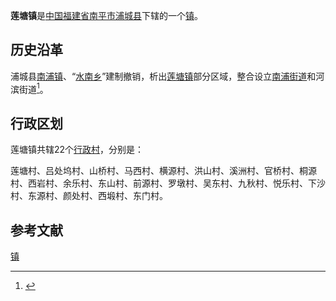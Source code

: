 {{中国乡级行政区
| 行政区全称 = 莲塘镇
| 景观照片文件名 =
| 景观照片描述 =
| 汉语拼音 =
| 通用拼音 =
| 注音符號 =
| 其它标音类型1 =
| 其它标音1 =
| 其它标音类型2 =
| 其它标音2 =
| 其它语言类型1 =
| 其它语言地名1 =
| 其它语言类型2 =
| 其它语言地名2 =
| 上级行政区 = [[福建省|福建省]][[南平市|南平市]][[浦城县|浦城县]]
| 行政区类别 = [[镇|镇]]
| 行政区划代码 =350722108
| 地理坐标 =
| 总面积 =
| 户籍人口 =
| 户籍人口年份 =
| 常住人口 =
| 常住人口年份 =
| 人口密度 =
| 行政区划 =
| 官方网站 =
| 政府驻地 =
| 邮政编码 =
| 毗邻行政区 =
| 位置图文件名 =
| 位置图描述 =
}}
'''莲塘镇'''是[[中华人民共和国|中国]][[福建省|福建省]][[南平市|南平市]][[浦城县|浦城县]]下辖的一个[[镇|镇]]。

== 历史沿革 ==
浦城县[[南浦镇|南浦镇]]、“[[水南乡|水南乡]]”建制撤销，析出[[莲塘镇|莲塘镇]]部分区域，整合设立[[南浦街道|南浦街道]]和河滨街道<ref>{{cite web|title=福建省人民政府关于撤销浦城县南浦镇和“水南乡”建制及析出莲塘镇部分区域整合设立南浦、河滨街道办事处的批复|url=http://www.fujian.gov.cn/zfxxgkl/xxgkml/jgzz/mzcjbzzc/200806/t20080619_75907.htm|accessdate=2011-11-23|date=2005-10-15|year=2005|deadurl=yes|archiveurl=https://archive.is/20120804195521/http://www.fujian.gov.cn/zfxxgkl/xxgkml/jgzz/mzcjbzzc/200806/t20080619_75907.htm|archivedate=2012-08-04}}</ref>。

== 行政区划 ==

莲塘镇共辖22个[[行政村|行政村]]，分别是：

莲塘村、吕处坞村、山桥村、马西村、横源村、洪山村、溪洲村、官桥村、桐源村、西岩村、余乐村、东山村、前源村、罗墩村、吴东村、九秋村、悦乐村、下沙村、东源村、颜处村、西塅村、东门村。

== 参考文献 ==
<references/>

{{浦城县行政区划}}
{{福建小作品}}
[[Category:浦城县乡镇|镇]]